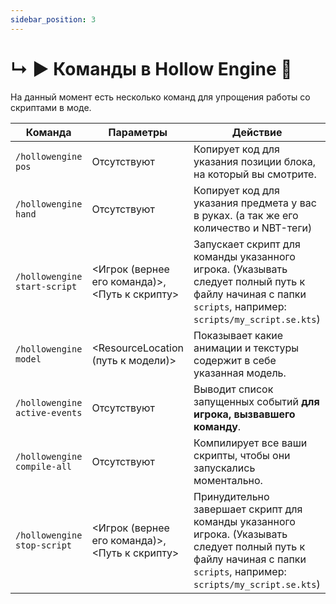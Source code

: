 ```yaml
---
sidebar_position: 3
---
```


# ↳ ▶ Команды в Hollow Engine 📄

На данный момент есть несколько команд для упрощения работы со скриптами в моде.

| Команда | Параметры | Действие |
| --- | --- | --- |
| `/hollowengine pos` | Отсутствуют | Копирует код для указания позиции блока, на который вы смотрите. |
| `/hollowengine hand` | Отсутствуют | Копирует код для указания предмета у вас в руках. (а так же его количество и NBT-теги) |
| `/hollowengine start-script` | <Игрок (вернее его команда)>, <Путь к скрипту> | Запускает скрипт для команды указанного игрока. (Указывать следует полный путь к файлу начиная с папки `scripts`, например: `scripts/my_script.se.kts`) |
| `/hollowengine model` | <ResourceLocation (путь к модели)> | Показывает какие анимации и текстуры содержит в себе указанная модель. |
| `/hollowengine active-events` | Отсутствуют | Выводит список запущенных событий **для игрока, вызвавшего команду**. |
| `/hollowengine compile-all` | Отсутствуют | Компилирует все ваши скрипты, чтобы они запускались моментально. |
| `/hollowengine stop-script` | <Игрок (вернее его команда)>, <Путь к скрипту> | Принудительно завершает скрипт для команды указанного игрока. (Указывать следует полный путь к файлу начиная с папки `scripts`, например: `scripts/my_script.se.kts`) |